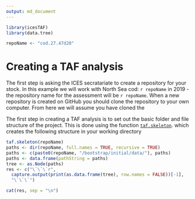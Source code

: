 ```yaml
---
output: md_document
---
```


```r
library(icesTAF)
library(data.tree)

repoName <- "cod.27.47d20"
```

# Creating a TAF analysis

The first step is asking the ICES secratariate to create a repository for your stock.  In this example we will
work with North Sea cod: `r repoName` in 2019 - the repository name for the assessment will be 
`r repoName`.  When a new repository is created on GitHub you should clone the repository to your
own computer.  From here we will assume you have cloned the

The first step in creating a TAF analysis is to set out the basic folder and file structure of the project.
This is done using the function [`taf.skeleton`](https://rdrr.io/cran/icesTAF/man/taf.skeleton.html).
which creates the following structure in your working directory

```r
taf.skeleton(repoName)
paths <- dir(repoName, full.names = TRUE, recursive = TRUE)
paths <- c(paste0(repoName, "/bootstrap/initial/data/"), paths)
paths <- data.frame(pathString = paths)
tree <- as.Node(paths)
res <- c("\`\`\`r",
  capture.output(print(as.data.frame(tree), row.names = FALSE))[-1],
  "\`\`\`")

cat(res, sep = "\n")
```


